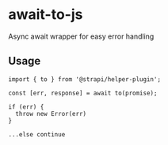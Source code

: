 <!--- await-to-js.stories.mdx --->


<Meta title="utils/await-to-js" />

# await-to-js

Async await wrapper for easy error handling

## Usage

```
import { to } from '@strapi/helper-plugin';

const [err, response] = await to(promise);

if (err) {
  throw new Error(err)
}

...else continue

```
